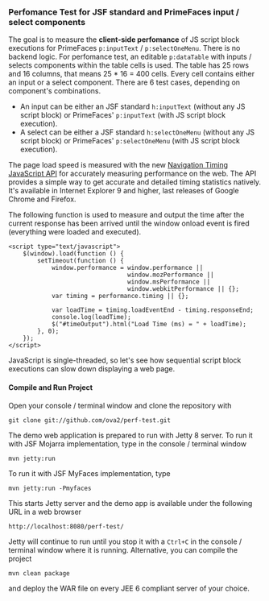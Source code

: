 === Perfomance Test for JSF standard and PrimeFaces input / select components ===

The goal is to measure the '''client-side perfomance''' of JS script block executions for PrimeFaces <tt>p:inputText</tt> / <tt>p:selectOneMenu</tt>.
There is no backend logic. For perfomance test, an editable <tt>p:dataTable</tt> with inputs / selects components within the table cells is used.
The table has 25 rows and 16 columns, that means 25 * 16 = 400 cells. Every cell contains either an input or a select component.
There are 6 test cases, depending on component's combinations.

* An input can be either an JSF standard <tt>h:inputText</tt> (without any JS script block) or PrimeFaces' <tt>p:inputText</tt> (with JS script block execution).
* A select can be either a JSF standard <tt>h:selectOneMenu</tt> (without any JS script block) or PrimeFaces' <tt>p:selectOneMenu</tt> (with JS script block execution).

The page load speed is measured with the new [https://dvcs.w3.org/hg/webperf/raw-file/tip/specs/NavigationTiming/Overview.html Navigation Timing JavaScript API]
for accurately measuring performance on the web. The API provides a simple way to get accurate and detailed timing statistics natively.
It's available in Internet Explorer 9 and higher, last releases of Google Chrome and Firefox.

The following function is used to measure and output the time after the current response has been arrived until the window onload event is fired (everything were loaded and executed). 

<pre>
<script type="text/javascript">
    $(window).load(function () {
        setTimeout(function () {
            window.performance = window.performance ||
                                 window.mozPerformance ||
                                 window.msPerformance ||
                                 window.webkitPerformance || {};
            var timing = performance.timing || {};

            var loadTime = timing.loadEventEnd - timing.responseEnd;
            console.log(loadTime);
            $("#timeOutput").html("Load Time (ms) = " + loadTime);
        }, 0);
    });
</script>
</pre>

JavaScript is single-threaded, so let's see how sequential script block executions can slow down displaying a web page.

==== Compile and Run Project ====

Open your console / terminal window and clone the repository with

<pre>
git clone git://github.com/ova2/perf-test.git
</pre>

The demo web application is prepared to run with Jetty 8 server. To run it with JSF Mojarra implementation, type in the console / terminal window

<pre>
mvn jetty:run
</pre>

To run it with JSF MyFaces implementation, type

<pre>
mvn jetty:run -Pmyfaces
</pre>

This starts Jetty server and the demo app is available under the following URL in a web browser

<pre>
http://localhost:8080/perf-test/
</pre>

Jetty will continue to run until you stop it with a <tt>Ctrl+C</tt> in the console / terminal window where it is running. Alternative, you can compile the project

<pre>
mvn clean package
</pre>

and deploy the WAR file on every JEE 6 compliant server of your choice.